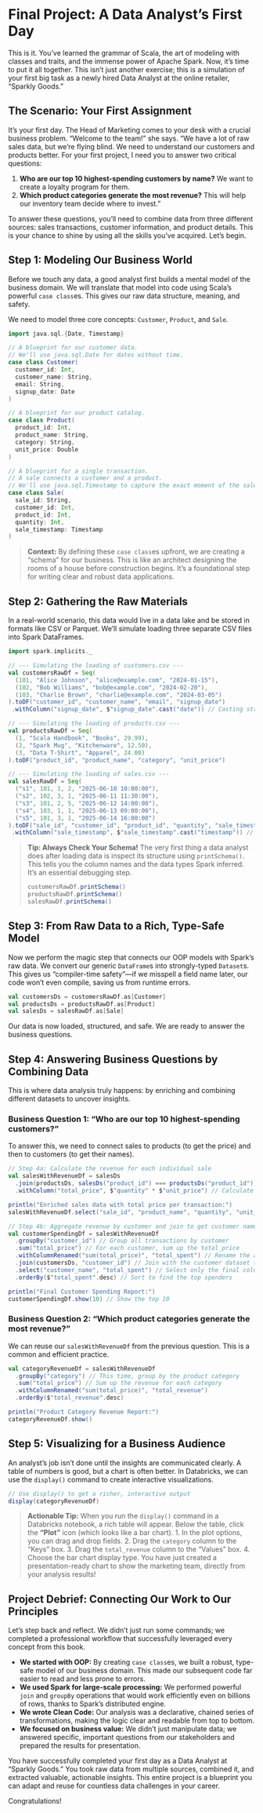 # Final Project: A Data Analyst's First Day

This is it. You've learned the grammar of Scala, the art of modeling with classes and traits, and the immense power of Apache Spark. Now, it's time to put it all together. This isn't just another exercise; this is a simulation of your first big task as a newly hired Data Analyst at the online retailer, "Sparkly Goods."

## The Scenario: Your First Assignment

It's your first day. The Head of Marketing comes to your desk with a crucial business problem. "Welcome to the team!" she says. "We have a lot of raw sales data, but we're flying blind. We need to understand our customers and products better. For your first project, I need you to answer two critical questions:

1.  **Who are our top 10 highest-spending customers by name?** We want to create a loyalty program for them.
2.  **Which product categories generate the most revenue?** This will help our inventory team decide where to invest."

To answer these questions, you'll need to combine data from three different sources: sales transactions, customer information, and product details. This is your chance to shine by using all the skills you've acquired. Let's begin.

## Step 1: Modeling Our Business World

Before we touch any data, a good analyst first builds a mental model of the business domain. We will translate that model into code using Scala's powerful `case class`es. This gives our raw data structure, meaning, and safety.

We need to model three core concepts: `Customer`, `Product`, and `Sale`.

```scala
import java.sql.{Date, Timestamp}

// A blueprint for our customer data.
// We'll use java.sql.Date for dates without time.
case class Customer(
  customer_id: Int,
  customer_name: String,
  email: String,
  signup_date: Date
)

// A blueprint for our product catalog.
case class Product(
  product_id: Int,
  product_name: String,
  category: String,
  unit_price: Double
)

// A blueprint for a single transaction.
// A sale connects a customer and a product.
// We'll use java.sql.Timestamp to capture the exact moment of the sale.
case class Sale(
  sale_id: String,
  customer_id: Int,
  product_id: Int,
  quantity: Int,
  sale_timestamp: Timestamp
)
```

> **Context:** By defining these `case class`es upfront, we are creating a "schema" for our business. This is like an architect designing the rooms of a house before construction begins. It's a foundational step for writing clear and robust data applications.

## Step 2: Gathering the Raw Materials

In a real-world scenario, this data would live in a data lake and be stored in formats like CSV or Parquet. We'll simulate loading three separate CSV files into Spark DataFrames.

```scala
import spark.implicits._

// --- Simulating the loading of customers.csv ---
val customersRawDf = Seq(
  (101, "Alice Johnson", "alice@example.com", "2024-01-15"),
  (102, "Bob Williams", "bob@example.com", "2024-02-20"),
  (103, "Charlie Brown", "charlie@example.com", "2024-03-05")
).toDF("customer_id", "customer_name", "email", "signup_date")
 .withColumn("signup_date", $"signup_date".cast("date")) // Casting string to a proper Date type

// --- Simulating the loading of products.csv ---
val productsRawDf = Seq(
  (1, "Scala Handbook", "Books", 29.99),
  (2, "Spark Mug", "Kitchenware", 12.50),
  (3, "Data T-Shirt", "Apparel", 24.00)
).toDF("product_id", "product_name", "category", "unit_price")

// --- Simulating the loading of sales.csv ---
val salesRawDf = Seq(
  ("s1", 101, 1, 2, "2025-06-10 10:00:00"),
  ("s2", 102, 3, 1, "2025-06-11 11:30:00"),
  ("s3", 101, 2, 5, "2025-06-12 14:00:00"),
  ("s4", 103, 1, 1, "2025-06-13 09:00:00"),
  ("s5", 101, 3, 1, "2025-06-14 16:00:00")
).toDF("sale_id", "customer_id", "product_id", "quantity", "sale_timestamp")
 .withColumn("sale_timestamp", $"sale_timestamp".cast("timestamp")) // Casting string to Timestamp

```
> **Tip: Always Check Your Schema!**
> The very first thing a data analyst does after loading data is inspect its structure using `printSchema()`. This tells you the column names and the data types Spark inferred. It's an essential debugging step.
> ```scala
> customersRawDf.printSchema()
> productsRawDf.printSchema()
> salesRawDf.printSchema()
> ```

## Step 3: From Raw Data to a Rich, Type-Safe Model

Now we perform the magic step that connects our OOP models with Spark's raw data. We convert our generic `DataFrame`s into strongly-typed `Dataset`s. This gives us "compiler-time safety"—if we misspell a field name later, our code won't even compile, saving us from runtime errors.

```scala
val customersDs = customersRawDf.as[Customer]
val productsDs = productsRawDf.as[Product]
val salesDs = salesRawDf.as[Sale]
```
Our data is now loaded, structured, and safe. We are ready to answer the business questions.

## Step 4: Answering Business Questions by Combining Data

This is where data analysis truly happens: by enriching and combining different datasets to uncover insights.

### **Business Question 1: "Who are our top 10 highest-spending customers?"**

To answer this, we need to connect sales to products (to get the price) and then to customers (to get their names).

```scala
// Step 4a: Calculate the revenue for each individual sale
val salesWithRevenueDf = salesDs
  .join(productsDs, salesDs("product_id") === productsDs("product_id")) // Join sales and products
  .withColumn("total_price", $"quantity" * $"unit_price") // Calculate the total price for the transaction

println("Enriched sales data with total price per transaction:")
salesWithRevenueDf.select("sale_id", "product_name", "quantity", "unit_price", "total_price").show()

// Step 4b: Aggregate revenue by customer and join to get customer names
val customerSpendingDf = salesWithRevenueDf
  .groupBy("customer_id") // Group all transactions by customer
  .sum("total_price") // For each customer, sum up the total_price
  .withColumnRenamed("sum(total_price)", "total_spent") // Rename the aggregated column for clarity
  .join(customersDs, "customer_id") // Join with the customer dataset to get names
  .select("customer_name", "total_spent") // Select only the final columns we need
  .orderBy($"total_spent".desc) // Sort to find the top spenders

println("Final Customer Spending Report:")
customerSpendingDf.show(10) // Show the top 10
```

### **Business Question 2: "Which product categories generate the most revenue?"**

We can reuse our `salesWithRevenueDf` from the previous question. This is a common and efficient practice.

```scala
val categoryRevenueDf = salesWithRevenueDf
  .groupBy("category") // This time, group by the product category
  .sum("total_price") // Sum up the revenue for each category
  .withColumnRenamed("sum(total_price)", "total_revenue")
  .orderBy($"total_revenue".desc)

println("Product Category Revenue Report:")
categoryRevenueDf.show()
```

## Step 5: Visualizing for a Business Audience

An analyst's job isn't done until the insights are communicated clearly. A table of numbers is good, but a chart is often better. In Databricks, we can use the `display()` command to create interactive visualizations.

```scala
// Use display() to get a richer, interactive output
display(categoryRevenueDf)
```
> **Actionable Tip:**
> When you run the `display()` command in a Databricks notebook, a rich table will appear. Below the table, click the **"Plot"** icon (which looks like a bar chart).
> 1. In the plot options, you can drag and drop fields.
> 2. Drag the `category` column to the "Keys" box.
> 3. Drag the `total_revenue` column to the "Values" box.
> 4. Choose the bar chart display type.
> You have just created a presentation-ready chart to show the marketing team, directly from your analysis results!

## Project Debrief: Connecting Our Work to Our Principles

Let's step back and reflect. We didn't just run some commands; we completed a professional workflow that successfully leveraged every concept from this book.

* **We started with OOP:** By creating `case class`es, we built a robust, type-safe model of our business domain. This made our subsequent code far easier to read and less prone to errors.
* **We used Spark for large-scale processing:** We performed powerful `join` and `groupBy` operations that would work efficiently even on billions of rows, thanks to Spark's distributed engine.
* **We wrote Clean Code:** Our analysis was a declarative, chained series of transformations, making the logic clear and readable from top to bottom.
* **We focused on business value:** We didn't just manipulate data; we answered specific, important questions from our stakeholders and prepared the results for presentation.

You have successfully completed your first day as a Data Analyst at "Sparkly Goods." You took raw data from multiple sources, combined it, and extracted valuable, actionable insights. This entire project is a blueprint you can adapt and reuse for countless data challenges in your career.

Congratulations!